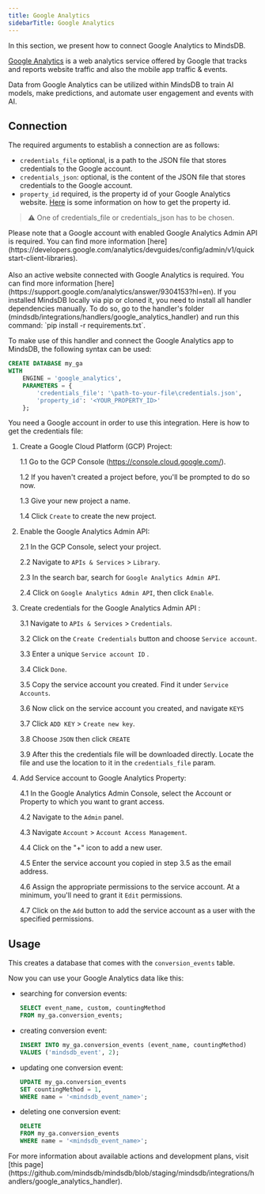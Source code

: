 ```yaml
---
title: Google Analytics
sidebarTitle: Google Analytics
---
```


In this section, we present how to connect Google Analytics to MindsDB.

[Google Analytics](https://analytics.google.com/) is a web analytics service offered by Google that tracks and reports website traffic and also the mobile app traffic & events.

Data from Google Analytics can be utilized within MindsDB to train AI models, make predictions, and automate user engagement and events with AI.

## Connection

The required arguments to establish a connection are as follows:

* `credentials_file` optional, is a path to the JSON file that stores credentials to the Google account.
* `credentials_json`: optional, is the content of the JSON file that stores credentials to the Google account.
* `property_id` required, is the property id of your Google Analytics website. [Here](https://developers.google.com/analytics/devguides/reporting/data/v1/property-id) is some information on how to get the property id.
> ⚠️ One of credentials_file or credentials_json has to be chosen.

<Tip>
Please note that a Google account with enabled Google Analytics Admin API is required. You can find more information [here](https://developers.google.com/analytics/devguides/config/admin/v1/quickstart-client-libraries).<br></br>
Also an active website connected with Google Analytics is required. You can find more information [here](https://support.google.com/analytics/answer/9304153?hl=en).
</Tip>

<Tip>
If you installed MindsDB locally via pip or cloned it, you need to install all handler dependencies manually. To do so, go to the handler's folder (mindsdb/integrations/handlers/google_analytics_handler) and run this command: `pip install -r requirements.txt`.
</Tip>

To make use of this handler and connect the Google Analytics app to MindsDB, the following syntax can be used:

```sql
CREATE DATABASE my_ga
WITH
    ENGINE = 'google_analytics',
    PARAMETERS = {
        'credentials_file': '\path-to-your-file\credentials.json',
        'property_id': '<YOUR_PROPERTY_ID>'
    };
```
<Tip>

You need a Google account in order to use this integration. Here is how to get the credentials file:

1. Create a Google Cloud Platform (GCP) Project:

    1.1 Go to the GCP Console (https://console.cloud.google.com/).

    1.2 If you haven't created a project before, you'll be prompted to do so now.

    1.3 Give your new project a name.

    1.4 Click `Create` to create the new project.

2. Enable the Google Analytics Admin API:

    2.1 In the GCP Console, select your project.

    2.2 Navigate to `APIs & Services` > `Library`.

    2.3 In the search bar, search for `Google Analytics Admin API`.

    2.4 Click on ` Google Analytics Admin API `, then click `Enable`.

3. Create credentials for the  Google Analytics Admin API :

    3.1 Navigate to `APIs & Services` > `Credentials`.

    3.2 Click on the `Create Credentials` button and choose `Service account`.

    3.3 Enter a unique `Service account ID` .

    3.4 Click `Done`.

    3.5 Copy the service account you created. Find it under `Service Accounts`.

    3.6 Now click on the service account you created, and navigate `KEYS`

    3.7 Click `ADD KEY` > `Create new key`.

    3.8 Choose `JSON` then click `CREATE`

    3.9 After this the credentials file will be downloaded directly. Locate the file and use the location to it in the `credentials_file` param.

4. Add Service account to Google Analytics Property:

    4.1 In the Google Analytics Admin Console, select the Account or Property to which you want to grant access.

    4.2 Navigate to the `Admin` panel.

    4.3 Navigate `Account` > `Account Access Management`.

    4.4 Click on the "+" icon to add a new user.

    4.5 Enter the service account you copied in step 3.5 as the email address.

    4.6 Assign the appropriate permissions to the service account. At a minimum, you'll need to grant it `Edit` permissions.

    4.7 Click on the `Add` button to add the service account as a user with the specified permissions.
</Tip>

## Usage

This creates a database that comes with the `conversion_events` table.

Now you can use your Google Analytics data like this:

* searching for conversion events:

    ```sql
    SELECT event_name, custom, countingMethod
    FROM my_ga.conversion_events;
    ```

* creating conversion event:

    ```sql
    INSERT INTO my_ga.conversion_events (event_name, countingMethod)
    VALUES ('mindsdb_event', 2);
    ```

* updating one conversion event:

    ```sql
    UPDATE my_ga.conversion_events
    SET countingMethod = 1,
    WHERE name = '<mindsdb_event_name>';
    ```

* deleting one conversion event:

    ```sql
    DELETE
    FROM my_ga.conversion_events
    WHERE name = '<mindsdb_event_name>';
    ```

<Info>
For more information about available actions and development plans, visit [this page](https://github.com/mindsdb/mindsdb/blob/staging/mindsdb/integrations/handlers/google_analytics_handler).
</Info>
